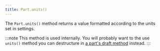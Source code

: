 ```yaml
---
title: Part.units()
---
```


The `Part.units()` method returns a value formatted according to the
units set in settings.

:::note
This method is used internally. 
You will probably want to the use `units()` method you can destructure 
in [a part's draft method](/reference/api/part/draft) instead.
:::

